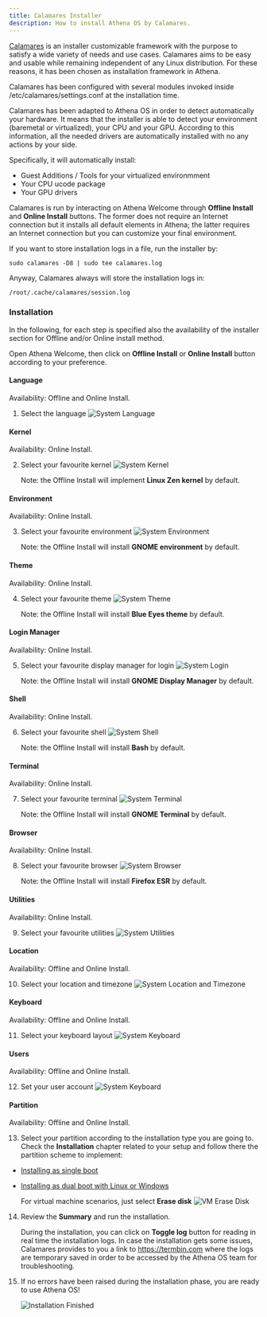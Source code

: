 ```yaml
---
title: Calamares Installer
description: How to install Athena OS by Calamares.
---
```


[Calamares](https://calamares.io/) is an installer customizable framework with the purpose to satisfy a wide variety of needs and use cases. Calamares aims to be easy and usable while remaining independent of any Linux distribution. For these reasons, it has been chosen as installation framework in Athena.

Calamares has been configured with several modules invoked inside /etc/calamares/settings.conf at the installation time.

Calamares has been adapted to Athena OS in order to detect automatically your hardware. It means that the installer is able to detect your environment (baremetal or virtualized), your CPU and your GPU. According to this information, all the needed drivers are automatically installed with no any actions by your side.

Specifically, it will automatically install:
* Guest Additions / Tools for your virtualized environmment
* Your CPU ucode package
* Your GPU drivers

Calamares is run by interacting on Athena Welcome through **Offline Install** and **Online Install** buttons. The former does not require an Internet connection but it installs all default elements in Athena; the latter requires an Internet connection but you can customize your final environment.

If you want to store installation logs in a file, run the installer by:
```
sudo calamares -D8 | sudo tee calamares.log
```
Anyway, Calamares always will store the installation logs in:
```
/root/.cache/calamares/session.log
```

### Installation

In the following, for each step is specified also the availability of the installer section for Offline and/or Online install method.

Open Athena Welcome, then click on **Offline Install** or **Online Install** button according to your preference.

#### Language
Availability: Offline and Online Install.

1. Select the language
   ![System Language](@assets/images/calamares-welcome-offline.png)

#### Kernel
Availability: Online Install.

2. Select your favourite kernel
   ![System Kernel](@assets/images/calamares-kernel.png)

   Note: the Offline Install will implement **Linux Zen kernel** by default.

#### Environment
Availability: Online Install.

3. Select your favourite environment
   ![System Environment](@assets/images/calamares-environment.png)

   Note: the Offline Install will install **GNOME environment** by default.

#### Theme
Availability: Online Install.

4. Select your favourite theme
   ![System Theme](@assets/images/calamares-theme.png)

   Note: the Offline Install will install **Blue Eyes theme** by default.

#### Login Manager
Availability: Online Install.

5. Select your favourite display manager for login
   ![System Login](@assets/images/calamares-login.png)

   Note: the Offline Install will install **GNOME Display Manager** by default.

#### Shell
Availability: Online Install.

6. Select your favourite shell
   ![System Shell](@assets/images/calamares-shell.png)

   Note: the Offline Install will install **Bash** by default.

#### Terminal
Availability: Online Install.

7. Select your favourite terminal
   ![System Terminal](@assets/images/calamares-terminal.png)

   Note: the Offline Install will install **GNOME Terminal** by default.

#### Browser
Availability: Online Install.

8. Select your favourite browser
   ![System Browser](@assets/images/calamares-browser.png)

   Note: the Offline Install will install **Firefox ESR** by default.

#### Utilities
Availability: Online Install.

9. Select your favourite utilities
   ![System Utilities](@assets/images/calamares-utilities.png)

#### Location
Availability: Offline and Online Install.

10. Select your location and timezone
   ![System Location and Timezone](@assets/images/calamares-location.png)

#### Keyboard
Availability: Offline and Online Install.

11. Select your keyboard layout
   ![System Keyboard](@assets/images/calamares-keyboard.png)

#### Users
Availability: Offline and Online Install.

12. Set your user account
   ![System Keyboard](@assets/images/calamares-users.png)

#### Partition
Availability: Offline and Online Install.

13. Select your partition according to the installation type you are going to. Check the **Installation** chapter related to your setup and follow there the partition scheme to implement:
* [Installing as single boot](/en/installation/install-single-boot/#partitioning)
* [Installing as dual boot with Linux or Windows](/en/installation/install-dual-boot/#partitioning)
    
    For virtual machine scenarios, just select **Erase disk**
    ![VM Erase Disk](@assets/images/calamares-vm-erase.png)

14. Review the **Summary** and run the installation.

    During the installation, you can click on **Toggle log** button for reading in real time the installation logs. In case the installation gets some issues, Calamares provides to you a link to https://termbin.com where the logs are temporary saved in order to be accessed by the Athena OS team for troubleshooting.

15. If no errors have been raised during the installation phase, you are ready to use Athena OS!

    ![Installation Finished](@assets/images/calamares-finish.png)

